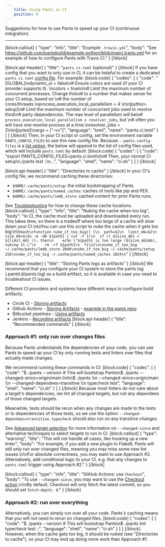 ```yaml
---
    title: Using Pants in CI
    position: 6
---
```


Suggestions for how to use Pants to speed up your CI (continuous integration).

---

[block:callout]
{
  "type": "info",
  "title": "Example `.travis.yml`",
  "body": "See https://github.com/pantsbuild/example-python/blob/main/.travis.yml for an example of how to configure Pants with Travis CI."
}
[/block]

[block:api-header]
{
  "title": "`pants.ci.toml` (optional)"
}
[/block]
If you have config that you want to only use in CI, it can be helpful to create a dedicated `pants.ci.toml` [config file](doc:options). For example:
[block:code]
{
  "codes": [
    {
      "code": "[GLOBAL]\ndynamic_ui = false\n# Ensure colors are used (if your CI provider supports it). \ncolors = true\n\n# Limit the maximum number of concurrent processes. Change this\n# to a number that makes sense for your CI setup, based on \n# the number of cores/threads.\nprocess_execution_local_parallelism = 4  \n\n[python-setup]\n# Limit the maximum number of concurrent jobs used to resolve third\n# party dependencies. The max level of parallelism will be\n# `process_execution_local_parallelism x resolver_jobs`, but \n# often you will have one resolve process at a time.\nresolver_jobs = 2\n\n[pytest]\nargs = [\"-vv\"]",
      "language": "toml",
      "name": "pants.ci.toml"
    }
  ]
}
[/block]
Then, in your CI script or config, set the environment variable `PANTS_CONFIG_FILES` to use this new config file. Because `--pants-config-files` is a [list option](doc:options), the below will append to the list of config files used, which will include `pants.toml` by default:
[block:code]
{
  "codes": [
    {
      "code": "export PANTS_CONFIG_FILES=pants.ci.toml\n\n# Then, your normal CI setup\n./pants test ::\n...",
      "language": "shell",
      "name": "ci.sh"
    }
  ]
}
[/block]

[block:api-header]
{
  "title": "Directories to cache"
}
[/block]
In your CI's config file, we recommend caching these directories:

* `$HOME/.cache/pants/setup`: the initial bootstrapping of Pants.
* `$HOME/.cache/pants/named_caches`: caches of tools like pip and PEX.
* `$HOME/.cache/pants/lmdb_store`: cached content for prior Pants runs.

See [Troubleshooting](doc:troubleshooting#how-to-change-your-cache-directory) for how to change these cache locations.
[block:callout]
{
  "type": "info",
  "title": "Nuking the cache when too big",
  "body": "In CI, the cache must be uploaded and downloaded every run. This takes time, so there is a tradeoff where too large of a cache will slow down your CI.\n\nYou can use this script to nuke the cache when it gets too big:\n\n```bash\nfunction nuke_if_too_big() {\n  path=$1\n  limit_mb=$2\n  size_mb=$(du -m -d0 ${path} | cut -f 1)\n  if (( ${size_mb} > ${limit_mb} )); then\n    echo \"${path} is too large (${size_mb}mb), nuking it.\"\n    rm -rf ${path}\n  fi\n}\n\nnuke_if_too_big ~/.cache/pants/lmdb_store 2048\nnuke_if_too_big ~/.cache/pants/setup 256\nnuke_if_too_big ~/.cache/pants/named_caches 1024\n```"
}
[/block]

[block:api-header]
{
  "title": "Storing Pants logs as artifacts"
}
[/block]
We recommend that you configure your CI system to store the pants log (.pantd.d/pants.log) as a build artifact, so it is available in case you need to troubleshoot CI issues.

Different CI providers and systems have different ways to configure build artifacts:

* Circle CI - [Storing artifacts](https://circleci.com/docs/2.0/artifacts/)
* Github Actions - [Storing Artifacts](https://docs.github.com/en/actions/guides/storing-workflow-data-as-artifacts) - [example in the pants repo](https://github.com/pantsbuild/pants/pull/11860) 
* Bitbucket pipelines - [Using artifacts](https://support.atlassian.com/bitbucket-cloud/docs/use-artifacts-in-steps/)
* Jenkins - [Recording artifacts](https://www.jenkins.io/doc/pipeline/tour/tests-and-artifacts/)
[block:api-header]
{
  "title": "Recommended commands"
}
[/block]
### Approach #1: only run over changes files

Because Pants understands the dependencies of your code, you can use Pants to speed up your CI by only running tests and linters over files that actually made changes.

We recommend running these commands in CI:
[block:code]
{
  "codes": [
    {
      "code": "$ ./pants --version  # This will bootstrap Pants\n$ ./pants --changed-since=origin/main lint\n$ ./pants \\\n  --changed-since=origin/main \\\n  --changed-dependees=transitive \\\n  typecheck test",
      "language": "shell",
      "name": "ci.sh"
    }
  ]
}
[/block]
Because most linters do not care about a target's dependencies, we lint all changed targets, but not any dependees of those changed targets.

Meanwhile, tests should be rerun when any changes are made to the tests _or_ to dependencies of those tests, so we use the option `--changed-dependees=transitive`. `typecheck` should also run on any transitive changes.

See [Advanced target selection](doc:advanced-target-selection) for more information on `--changed-since` and alternative techniques to select targets to run in CI.
[block:callout]
{
  "type": "warning",
  "title": "This will not handle all cases, like hooking up a new linter",
  "body": "For example, if you add a new plugin to Flake8, Pants will still only run over changed files, meaning you may miss some new lint issues.\n\nFor absolute correctness, you may want to use Approach #2. Alternatively, add conditional logic to your CI, e.g. that any changes to `pants.toml` trigger using Approach #2."
}
[/block]

[block:callout]
{
  "type": "info",
  "title": "GitHub Actions: use `Checkout`",
  "body": "To use `--changed-since`, you may want to use the [Checkout action](https://github.com/actions/checkout).\n\nBy default, Checkout will only fetch the latest commit, so you should set `fetch-depth: 0`."
}
[/block]
### Approach #2: run over everything

Alternatively, you can simply run over all your code. Pants's caching means that you will not need to rerun on changed files.
[block:code]
{
  "codes": [
    {
      "code": "$ ./pants --version  # This will bootstrap Pants\n$ ./pants lint typecheck test ::",
      "language": "shell",
      "name": "ci.sh"
    }
  ]
}
[/block]
However, when the cache gets too big, it should be nuked (see "Directories to cache"), so your CI may end up doing more work than Approach #1.
